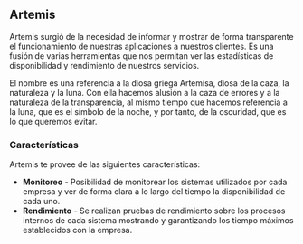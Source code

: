 
## Artemis

<ArtemisSvg />

Artemis surgió de la necesidad de informar y mostrar de forma transparente el funcionamiento de nuestras aplicaciones a nuestros clientes. Es una fusión de varias herramientas que nos permitan ver las estadísticas de disponibilidad y rendimiento de nuestros servicios.

El nombre es una referencia a la diosa griega Artemisa, diosa de la caza, la naturaleza y la luna. Con ella hacemos alusión a la caza de errores y a la naturaleza de la transparencia, al mismo tiempo que hacemos referencia a la luna, que es el símbolo de la noche, y por tanto, de la oscuridad, que es lo que queremos evitar.

### Características

Artemis te provee de las siguientes características:

- **Monitoreo** - Posibilidad de monitorear los sistemas utilizados por cada empresa y ver de forma clara a lo largo del tiempo la disponibilidad de cada uno.
- **Rendimiento** - Se realizan pruebas de rendimiento sobre los procesos internos de cada sistema mostrando y garantizando los tiempo máximos establecidos con la empresa.
